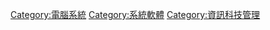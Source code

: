 {{catmore}}

[[Category:電腦系統|Category:電腦系統]]
[[Category:系統軟體|Category:系統軟體]]
[[Category:資訊科技管理|Category:資訊科技管理]]
